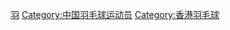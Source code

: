 {{Catnav|頁面分類|人物|各職業人物|运动员|羽毛球運動員}}
{{Catnav|頁面分類|...|各国运动员|中国运动员|香港運動員}}
{{Catnav|頁面分類|...|中国体育|香港體育|香港運動員}}
{{Catnav|頁面分類|...|中国体育|中国运动员|香港運動員}}
{{Commonscat|Badminton players from Hong Kong}}

[[Category:香港運動員|羽]]
[[Category:中国羽毛球运动员|Category:中国羽毛球运动员]]
[[Category:香港羽毛球|Category:香港羽毛球]]